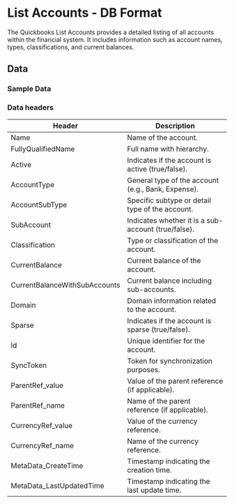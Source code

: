 #  List Accounts - DB Format

The Quickbooks List Accounts provides a detailed listing of all accounts within the financial system. It includes information such as account names, types, classifications, and current balances.

<AddJob
  template="gsheet_quickbooks_get_accounts.js"
/>


## Data

### Sample Data

<Gsheet
  src="https://docs.google.com/spreadsheets/d/1KWa16ZCTRUdIF7LXFQzgCaBXEze4fpGWaV77tc8Q_Y8/edit#gid=206386456"
/>


### Data headers

| Header | Description |
|-----------------------------|--------------------------------------------------|
| Name                        | Name of the account.                             |
| FullyQualifiedName          | Full name with hierarchy.                        |
| Active                      | Indicates if the account is active (true/false).|
| AccountType                 | General type of the account (e.g., Bank, Expense).|
| AccountSubType              | Specific subtype or detail type of the account. |
| SubAccount                  | Indicates whether it is a sub-account (true/false).|
| Classification              | Type or classification of the account.          |
| CurrentBalance              | Current balance of the account.                  |
| CurrentBalanceWithSubAccounts| Current balance including sub-accounts.          |
| Domain                      | Domain information related to the account.      |
| Sparse                      | Indicates if the account is sparse (true/false).|
| Id                          | Unique identifier for the account.               |
| SyncToken                   | Token for synchronization purposes.             |
| ParentRef_value             | Value of the parent reference (if applicable).  |
| ParentRef_name              | Name of the parent reference (if applicable).   |
| CurrencyRef_value           | Value of the currency reference.                |
| CurrencyRef_name            | Name of the currency reference.                 |
| MetaData_CreateTime         | Timestamp indicating the creation time.        |
| MetaData_LastUpdatedTime    | Timestamp indicating the last update time.     |


<!---
## Others

### Similar jobs

Similar sort of data can be achieved by using get accounting transaction job and filtering it by invoice type. 

### Reports that use this job

Here are some of the report templates that use this job: 
-->